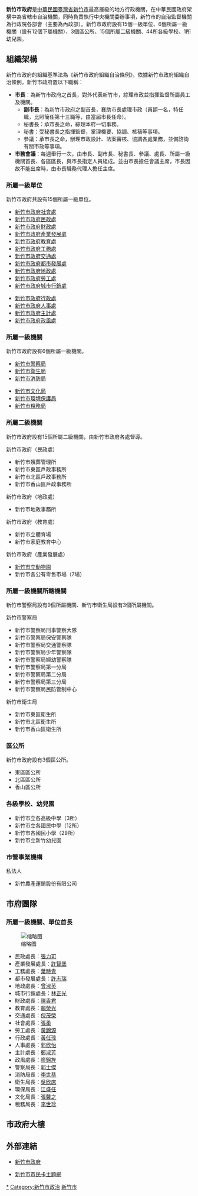 {{Coord|24.8067131|120.9688414|dim:1000_source:GoogleMaps|display=title}}
{{中華民國政府部門基礎資訊
|部門名稱       = 新竹市政府
|外文名稱       = Hsinchu City Government
|外文語言       = 英語
|部門標誌       = Hsinchu City Government LOGO.svg
|代表圖像       = 新竹州廳近景.jpg
|代表圖像名稱   = 新竹市政府廳舍，即[[新竹州廳|新竹州廳]]
|首長職銜       = [[新竹市市長|市長]]
|首長姓名       = [[林智堅|林智堅]]
|副首長職銜     = 副市長
|副首長姓名     = [[沈慧虹|沈慧虹]]
|秘書長職銜     = 秘書長
|秘書長姓名     = 陳章賢
|內部單位       = 15個局處
|附屬機關       = 6個所屬一級機關<br/>12個所屬二級機關<br/>3個區公所<br/>15個所屬二級機關<br/>44所各級學校<br/>1所幼兒園
|任務編組       = 
|成立日期       = 1982年7月1日
|所屬部門       = 
|授權法源       = [[s:地方制度法|地方制度法]]<br>新竹市政府組織自治條例
|員額           = 
|年度預算額     = 
|地址           = [[新竹市|新竹市]][[北區_(新竹市)|北區]]中正路120號
|電話           = +886 3 521-6121 
|網站           = https://www.hccg.gov.tw/
|備註           = 
}}
'''新竹市政府'''是[[中華民國|中華民國]][[臺灣省|臺灣省]][[新竹市|新竹市]]最高層級的地方行政機關，在中華民國政府架構中為省轄市自治機關，同時負責執行中央機關委辦事項，新竹市的自治監督機關為行政院各部會（主要為內政部）。新竹市政府設有15個一級單位、6個所屬一級機關（設有12個下屬機關）、3個區公所、15個所屬二級機關、44所各級學校、1所幼兒園。

==組織架構==
新竹市政府的組織基準法為《新竹市政府組織自治條例》，依據新竹市政府組織自治條例，新竹市政府置以下職稱：
*'''市長'''：為新竹市政府之首長，對外代表新竹市，綜理市政並指揮監督所屬員工及機關。
** '''副市長'''：為新竹市政府之副首長，襄助市長處理市政（員額一名，特任職，比照簡任第十三職等，由當屆市長任命）。
** 秘書長：承市長之命，綜理本府一切事務。
** 秘書：受秘書長之指揮監督，掌理機要、協調、核稿等事項。
** 參議：承市長之命，辦理市政設計、法案審核、協調各處業務，並備諮詢有關市政等事項。
* '''市務會議'''：每週舉行一次，由市長、副市長、秘書長、參議、處長、所屬一級機關首長、各區區長，與市長指定人員組成。並由市長擔任會議主席，市長因故不能出席時，由市長職務代理人擔任主席。
===所屬一級單位===
新竹市政府共設有15個所屬一級單位。
{{col-begin|width=70%}}
{{col-2}}
*[[新竹市政府社會處|新竹市政府社會處]]
*[[新竹市政府民政處|新竹市政府民政處]]
*[[新竹市政府財政處|新竹市政府財政處]]
*[[新竹市政府產業發展處|新竹市政府產業發展處]]
*[[新竹市政府教育處|新竹市政府教育處]]
*[[新竹市政府工務處|新竹市政府工務處]]
*[[新竹市政府交通處|新竹市政府交通處]]
*[[新竹市政府都市發展處|新竹市政府都市發展處]]
*[[新竹市政府地政處|新竹市政府地政處]]
*[[新竹市政府勞工處|新竹市政府勞工處]]
*[[新竹市政府城市行銷處|新竹市政府城市行銷處]]
{{col-2}}
*[[新竹市政府行政處|新竹市政府行政處]]
*[[新竹市政府人事處|新竹市政府人事處]]
*[[新竹市政府主計處|新竹市政府主計處]]
*[[新竹市政府政風處|新竹市政府政風處]]
{{col-end}}

===所屬一級機關===
新竹市政府設有6個所屬一級機關。
{{col-begin}}
{{col-2}}
*[[新竹市警察局|新竹市警察局]]
*[[新竹市衛生局|新竹市衛生局]]
*[[新竹市消防局|新竹市消防局]]
{{col-2}}
*[[新竹市文化局|新竹市文化局]]
*[[新竹市環境保護局|新竹市環境保護局]]
*[[新竹市稅務局|新竹市稅務局]]
{{col-end}}

===所屬二級機關===
新竹市政府設有15個所屬二級機關，由新竹市政府各處督導。
{{col-begin}}
{{col-2}}
;新竹市政府（民政處）
*新竹市殯葬管理所
*新竹市東區戶政事務所
*新竹市北區戶政事務所
*新竹市香山區戶政事務所
;新竹市政府（地政處）
*新竹市地政事務所
{{col-2}}
;新竹市政府（教育處）
* 新竹市立體育場
*新竹市家庭教育中心
;新竹市政府（產業發展處）
*[[新竹市立動物園|新竹市立動物園]] 
* 新竹市各公有零售市場（7場）
{{col-end}}

===所屬一級機關所轄機關===
新竹市警察局設有9個所屬機關、新竹市衛生局設有3個所屬機關。
{{col-begin}}
{{col-2}}
;新竹市警察局
* 新竹市警察局刑事警察大隊
* 新竹市警察局保安警察隊
* 新竹市警察局交通警察隊
* 新竹市警察局少年警察隊
* 新竹市警察局婦幼警察隊
* 新竹市警察局第一分局
* 新竹市警察局第二分局
* 新竹市警察局第三分局
* 新竹市警察局民防管制中心
{{col-2}}
;新竹市衛生局
*新竹市東區衛生所
*新竹市北區衛生所
*新竹市香山區衛生所
{{col-end}}
{{col-begin}}
{{col-2}}
===區公所===
新竹市政府設有3個區公所。
* 東區區公所
* 北區區公所
* 香山區公所
{{col-2}}


=== 各級學校、幼兒園 ===
* 新竹市立各高級中學（3所）
* 新竹市立各國民中學（12所）
* 新竹市各國民小學（29所）
* 新竹市立新竹幼兒園
=== 市營事業機構 ===
;私法人
* 新竹農產運銷股份有限公司
{{col-end}}

==市府團隊==
===所屬一級機關、單位首長===
[[File:雲林縣醫師公會理事長吳欣席_20190729.jpg|缩略图]]
*民政處長：[[張力可|張力可]]
*產業發展處長：[[許智堡|許智堡]]
*工務處長：[[葉時青|葉時青]]
*都市發展處長：[[許志瑞|許志瑞]]
*地政處長：[[曾淑英|曾淑英]]
*城市行銷處長：[[林正光|林正光]]
*財政處長：[[陳香君|陳香君]]
*教育處長：[[賴榮光|賴榮光]] 
*交通處長：[[倪茂榮|倪茂榮]]
*社會處長：[[張柔|張柔]]
*勞工處長：[[黃錦源|黃錦源]]
*行政處長：[[黃任瑋|黃任瑋]]
*人事處長：[[郭欣怡|郭欣怡]]
*主計處長：[[鄭淑芳|鄭淑芳]]
*政風處長：[[廖錦旌|廖錦旌]]
*警察局長：[[郭士傑|郭士傑]]
*消防局長：[[李世恭|李世恭]]
*衛生局長：[[吳欣席|吳欣席]]
*環保局長：[[江盛任|江盛任]]
*文化局長：[[張馨之|張馨之]]
*稅務局長：[[李世珍|李世珍]]

==市政府大樓==
{{main|新竹州廳}}

==外部連結==
{{commonscat|Hsinchu City Government}}
*{{zh-tw}}{{en}}[https://www.hccg.gov.tw/ 新竹市政府] {{Wayback|url=https://www.hccg.gov.tw/ |date=20160706191628 }}
*[http://citycard.hccg.gov.tw/ 新竹市市民卡主題網] {{Wayback|url=http://citycard.hccg.gov.tw/ |date=20210224002906 }}

{{中華民國地方政府}}
{{中華民國各直轄市及縣市首長列表}}

[[Category:新竹市政府|*]]
[[Category:新竹市政治|Category:新竹市政治]]
[[Category:新竹市北區的政府機關|新竹市]]